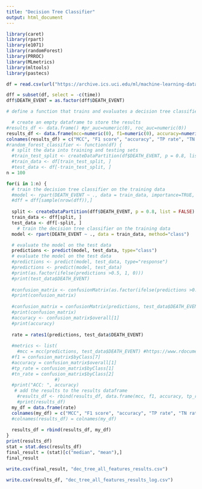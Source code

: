 ```yaml
---
title: "Decision Tree Classifier"
output: html_document
---
```


```r
library(caret)
library(rpart)
library(e1071)
library(randomForest)
library(PRROC)
library(MLmetrics)
library(mltools)
library(pastecs)
```

```r
df = read.csv(url("https://archive.ics.uci.edu/ml/machine-learning-databases/00519/heart_failure_clinical_records_dataset.csv"))

dff = subset(df, select = -c(time))
dff$DEATH_EVENT = as.factor(dff$DEATH_EVENT)
```



```r
# define a function that trains and evaluates a decision tree classifier on the data

  # create an empty dataframe to store the results
#results_df <- data.frame() #pr_auc=numeric(0), roc_auc=numeric(0))
results_df <- data.frame(mcc=numeric(0), f1=numeric(0), accuracy=numeric(0), tp_rate=numeric(0), tn_rate=numeric(0), prc_auc=numeric(0), roc_auc=numeric(0))
colnames(results_df) = c("MCC", "F1 score", "accuracy", "TP rate", "TN rate", "PR AUC", "ROC AUC")
#random_forest_classifier <- function(df) {
  # split the data into training and testing sets
  #train_test_split <- createDataPartition(df$DEATH_EVENT, p = 0.8, list = FALSE)
  #train_data <- df[train_test_split, ]
  #test_data <- df[-train_test_split, ]
n = 100

for(i in 1:n) {
  # train the decision tree classifier on the training data
  #model <- rpart(DEATH_EVENT ~ ., data = train_data, importance=TRUE, proximity=TRUE)
  #dff = dff[sample(nrow(dff)),]
  
  split <- createDataPartition(dff$DEATH_EVENT, p = 0.8, list = FALSE)
  train_data <- dff[split, ]
  test_data <- dff[-split, ]
    # train the decision tree classifier on the training data
  model <- rpart(DEATH_EVENT ~ ., data = train_data, method="class")

  # evaluate the model on the test data
  predictions <- predict(model, test_data, type="class")
  # evaluate the model on the test data
  #predictions <- predict(model, test_data, type="response")
  #predictions <- predict(model, test_data)
  #print(as.factor(ifelse(predictions >0.5, 1, 0)))
  #print(test_data$DEATH_EVENT)
  
  #confusion_matrix <- confusionMatrix(as.factor(ifelse(predictions >0.5, 1, 0)), factor(test_data$DEATH_EVENT), mode="everything")
  #print(confusion_matrix)
  
  #confusion_matrix = confusionMatrix(predictions, test_data$DEATH_EVENT, mode = "everything")
  #print(confusion_matrix)
  #accuracy <- confusion_matrix$overall[1]
  #print(accuracy)
  
  rate = rates1(predictions, test_data$DEATH_EVENT)
  
  #metrics <- list(
    #mcc = mcc(predictions, test_data$DEATH_EVENT) #https://www.rdocumentation.org/packages/mltools/versions/0.3.4/topics/mcc
  #f1 = confusion_matrix$byClass[7]
  #accuracy = confusion_matrix$overall[1]
  #tp_rate = confusion_matrix$byClass[1]
  #tn_rate = confusion_matrix$byClass[2]
                  #)
  #print("ACC: ", accuracy)
   # add the results to the results dataframe
    #results_df <- rbind(results_df, data.frame(mcc, f1, accuracy, tp_rate, tn_rate)) #, pr_auc, roc_auc))
    #print(results_df)
  my_df = data.frame(rate)
  colnames(my_df) = c("MCC", "F1 score", "accuracy", "TP rate", "TN rate", "PR AUC", "ROC AUC")
  #colnames(results_df) = colnames(my_df)
  
  results_df = rbind(results_df, my_df)
}
print(results_df)
stat = stat.desc(results_df)
final_result = (stat)[c("median", "mean"),]
final_result
```

```r
write.csv(final_result, "dec_tree_all_features_results.csv")
```

```r
write.csv(results_df, "dec_tree_all_features_results_log.csv")
```

